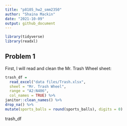 ```yaml
---
title: "p8105_hw2_smm2350"
author: "Shaina Mackin" 
date: "2021-10-09"
output: github_document
---
```


```r
library(tidyverse)
library(readxl)
```

## Problem 1

First, I will read and clean the Mr. Trash Wheel sheet:

```r
trash_df = 
  read_excel("data files/Trash.xlsx", 
  sheet = "Mr. Trash Wheel", 
  range = "A2:N406",
  col_names = TRUE) %>%
janitor::clean_names() %>%
drop_na() %>%
mutate(sports_balls = round(sports_balls), digits = 0)
```

trash_df 
